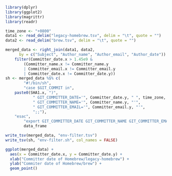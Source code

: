 ```r
library(dplyr)
library(ggplot2)
library(magrittr)
library(readr)
```

```r
time_zone <- "+0800"
data1 <- read_delim("legacy-homebrew.tsv", delim = "\t", quote = "")
data2 <- read_delim("brew.tsv", delim = "\t", quote = "")
```

```r
merged_data <- right_join(data1, data2,
	  by = c("Subject", "Author_name", "Author_email", "Author_date")) %>%
	filter(Committer_date.x > 1.45e9 &
		(Committer_name.x != Committer_name.y
		| Committer_email.x != Committer_email.y
		| Committer_date.x != Committer_date.y))
sh <- merged_data %$% c(
		"#!/bin/sh",
		"case $GIT_COMMIT in",
    paste0(SHA1.x, ")",
			" GIT_COMMITTER_DATE='", Committer_date.y, " ", time_zone, "'",
			" GIT_COMMITTER_NAME='", Committer_name.y, "'",
			" GIT_COMMITTER_EMAIL='", Committer_email.y, "'",
			";;"),
    "esac",
		"export GIT_COMMITTER_DATE GIT_COMMITTER_NAME GIT_COMMITTER_EMAIL") %>%
		data_frame
```

```r
write_tsv(merged_data, "env-filter.tsv")
write_tsv(sh, "env-filter.sh", col_names = FALSE)
```

```r
ggplot(merged_data) +
  aes(x = Committer_date.x, y = Committer_date.y) +
  xlab("Committer date of Homebrew/legacy-homebrew") +
  ylab("Commiter date of Homebrew/brew") +
  geom_point()
```
